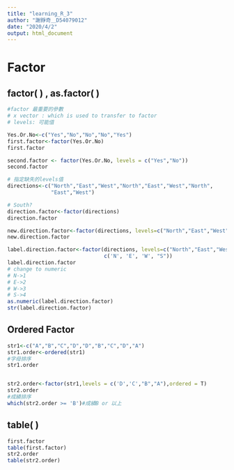 ```yaml
---
title: "learning_R_3"
author: "謝錚奇＿D54079012"
date: "2020/4/2"
output: html_document
---
```


# Factor

## factor( ) ,  as.factor( )
```r
#factor 最重要的參數
# x vector : which is used to transfer to factor
# levels: 可能值

Yes.Or.No<-c("Yes","No","No","No","Yes")
first.factor<-factor(Yes.Or.No)
first.factor

second.factor <- factor(Yes.Or.No, levels = c("Yes","No"))
second.factor

# 指定缺失的levels值
directions<-c("North","East","West","North","East","West","North", 
              "East","West")

# South?
direction.factor<-factor(directions)
direction.factor

new.direction.factor<-factor(directions, levels=c("North","East","West", "South"))
new.direction.factor

label.direction.factor<-factor(directions, levels=c("North","East","West", "South"), labels = 
                               c('N', 'E', 'W', "S"))
label.direction.factor
# change to numeric 
# N->1
# E->2
# W->3
# S->4
as.numeric(label.direction.factor)
str(label.direction.factor)
```
## Ordered Factor
```r
str1<-c("A","B","C","D","D","B","C","D","A")
str1.order<-ordered(str1)
#字母排序
str1.order


str2.order<-factor(str1,levels = c('D','C',"B","A"),ordered = T)
str2.order
#成績排序
which(str2.order >= 'B')#成績B or 以上
```
## table( )
```r
first.factor
table(first.factor)
str2.order
table(str2.order)
```


